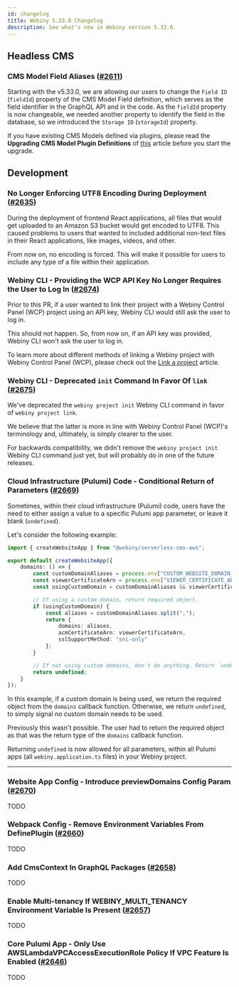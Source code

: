 ```yaml
---
id: changelog
title: Webiny 5.33.0 Changelog
description: See what's new in Webiny version 5.33.0.
---
```


## Headless CMS

### CMS Model Field Aliases ([#2611](https://github.com/webiny/webiny-js/pull/2611))

Starting with the v5.33.0, we are allowing our users to change the `Field ID` (`fieldId`) property of the CMS Model Field definition, which serves as the field identifier in the GraphQL API and in the code.
As the `fieldId` property is now changeable, we needed another property to identify the field in the database, so we introduced the `Storage ID` (`storageId`) property.

If you have existing CMS Models defined via plugins, please read the **Upgrading CMS Model Plugin Definitions** of [this](/docs/headless-cms/extending/content-models-via-code-storage-id#upgrading-cms-model-plugin-definitions) article before you start the upgrade.


## Development

### No Longer Enforcing UTF8 Encoding During Deployment ([#2635](https://github.com/webiny/webiny-js/pull/2635))

During the deployment of frontend React applications, all files that would get uploaded to an Amazon S3 bucket would get encoded to UTF8. This caused problems to users that wanted to included additional non-text files in their React applications, like images, videos, and other.

From now on, no encoding is forced. This will make it possible for users to include any type of a file within their application.

### Webiny CLI - Providing the WCP API Key No Longer Requires the User to Log In ([#2674](https://github.com/webiny/webiny-js/pull/2674))

Prior to this PR, if a user wanted to link their project with a Webiny Control Panel (WCP) project using an API key, Webiny CLI would still ask the user to log in. 

This should not happen. So, from now on, if an API key was provided, Webiny CLI won't ask the user to log in.   


<Alert type="info" title="How To Upgrade?">

To learn more about different methods of linking a Webiny project with Webiny Control Panel (WCP), please check out the [Link a project](/docs/wcp/link-a-project#ci-cd-environment) article.

</Alert>

                                                                                                                                                                                              
### Webiny CLI - Deprecated `init` Command In Favor Of `link` ([#2675](https://github.com/webiny/webiny-js/pull/2675))

We've deprecated the `webiny project init` Webiny CLI command in favor of `webiny project link`. 

We believe that the latter is more in line with Webiny Control Panel (WCP)'s terminology and, ultimately, is simply clearer to the user.

For backwards compatibility, we didn't remove the `webiny project init` Webiny CLI command just yet, but will probably do in one of the future releases. 



### Cloud Infrastructure (Pulumi) Code - Conditional Return of Parameters ([#2669](https://github.com/webiny/webiny-js/pull/2669))

Sometimes, within their cloud infrastructure (Pulumi) code, users have the need to either assign a value to a specific Pulumi app parameter, or leave it blank (`undefined`). 

Let's consider the following example:

```ts apps/website/webiny.application.ts
import { createWebsiteApp } from "@webiny/serverless-cms-aws";

export default createWebsiteApp({
    domains: () => {
        const customDomainAliases = process.env["CUSTOM_WEBSITE_DOMAIN_ALIASES"];
        const viewerCertificateArn = process.env["VIEWER_CERTIFICATE_ARN"];
        const usingCustomDomain = customDomainAliases && viewerCertificateArn;

        // If using a custom domain, return required object.
        if (usingCustomDomain) {
            const aliases = customDomainAliases.split(",");
            return {
                domains: aliases,
                acmCertificateArn: viewerCertificateArn,
                sslSupportMethod: "sni-only"
            };
        }

        // If not using custom domains, don't do anything. Return `undefined`.
        return undefined;
    }
});
```

In this example, if a custom domain is being used, we return the required object from the `domains` callback function. Otherwise, we return `undefined`, to simply signal no custom domain needs to be used.

Previously this wasn't possible. The user had to return the required object as that was the return type of the `domains` callback function.
 
Returning `undefined` is now allowed for all parameters, within all Pulumi apps (all `webiny.application.ts` files) in your Webiny project.

--- 

### Website App Config - Introduce previewDomains Config Param ([#2670](https://github.com/webiny/webiny-js/pull/2670))

TODO

### Webpack Config - Remove Environment Variables From DefinePlugin ([#2660](https://github.com/webiny/webiny-js/pull/2660))

TODO

### Add CmsContext In GraphQL Packages ([#2658](https://github.com/webiny/webiny-js/pull/2658))

TODO

### Enable Multi-tenancy If WEBINY_MULTI_TENANCY Environment Variable Is Present ([#2657](https://github.com/webiny/webiny-js/pull/2657))

TODO

### Core Pulumi App - Only Use AWSLambdaVPCAccessExecutionRole Policy If VPC Feature Is Enabled ([#2646](https://github.com/webiny/webiny-js/pull/2646))

TODO

